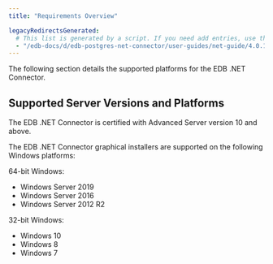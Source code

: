 ```yaml
---
title: "Requirements Overview"

legacyRedirectsGenerated:
  # This list is generated by a script. If you need add entries, use the `legacyRedirects` key.
  - "/edb-docs/d/edb-postgres-net-connector/user-guides/net-guide/4.0.10.2/requirements_overview.html"
---
```


<div id="requirements_overview" class="registered_link"></div>

The following section details the supported platforms for the EDB .NET Connector.

## Supported Server Versions and Platforms

The EDB .NET Connector is certified with Advanced Server version 10 and above.

The EDB .NET Connector graphical installers are supported on the following Windows platforms:

64-bit Windows:

-   Windows Server 2019
-   Windows Server 2016
-   Windows Server 2012 R2

32-bit Windows:

-   Windows 10
-   Windows 8
-   Windows 7

